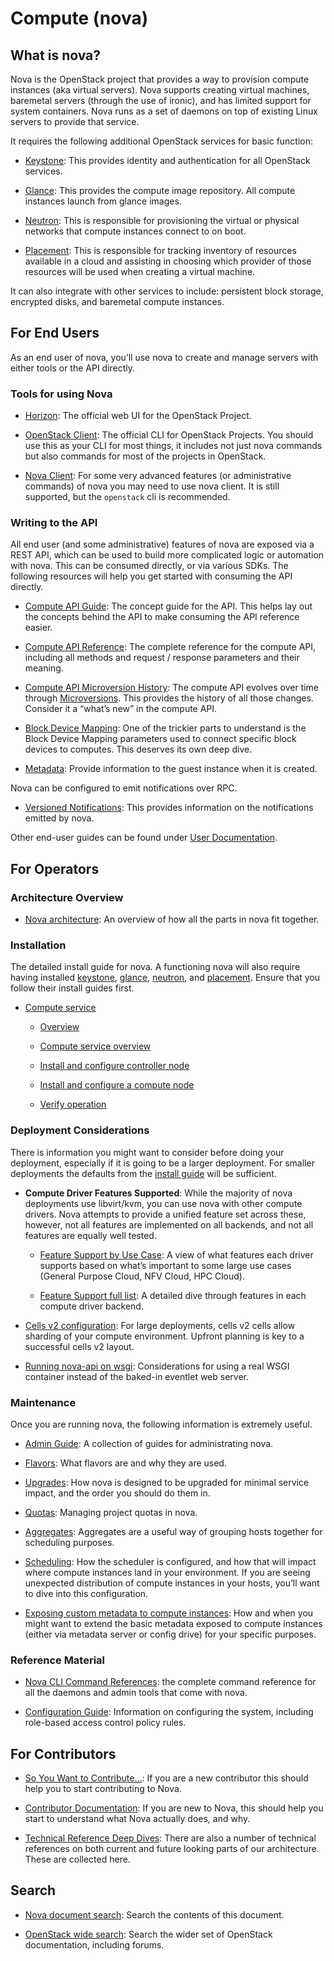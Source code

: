 # Compute (nova)

## What is nova?

Nova is the OpenStack project that provides a way to provision compute instances (aka virtual servers). Nova supports creating virtual machines, baremetal servers (through the use of ironic), and has limited support for system containers. Nova runs as a set of daemons on top of existing Linux servers to provide that service.

It requires the following additional OpenStack services for basic function:

* [Keystone](https://docs.openstack.org/keystone/zed/): This provides identity and authentication for all OpenStack services.

* [Glance](https://docs.openstack.org/glance/zed/): This provides the compute image repository. All compute instances launch from glance images.

* [Neutron](https://docs.openstack.org/neutron/zed/): This is responsible for provisioning the virtual or physical networks that compute instances connect to on boot.

* [Placement](https://docs.openstack.org/placement/zed/): This is responsible for tracking inventory of resources available in a cloud and assisting in choosing which provider of those resources will be used when creating a virtual machine.

It can also integrate with other services to include: persistent block storage, encrypted disks, and baremetal compute instances.

## For End Users

As an end user of nova, you’ll use nova to create and manage servers with either tools or the API directly.

### Tools for using Nova

* [Horizon](https://docs.openstack.org/horizon/zed/user/launch-instances.html): The official web UI for the OpenStack Project.

* [OpenStack Client](https://docs.openstack.org/python-openstackclient/zed/): The official CLI for OpenStack Projects. You should use this as your CLI for most things, it includes not just nova commands but also commands for most of the projects in OpenStack.

* [Nova Client](https://docs.openstack.org/python-novaclient/zed/user/shell.html): For some very advanced features (or administrative commands) of nova you may need to use nova client. It is still supported, but the `openstack` cli is recommended.

### Writing to the API

All end user (and some administrative) features of nova are exposed via a REST API, which can be used to build more complicated logic or automation with nova. This can be consumed directly, or via various SDKs. The following resources will help you get started with consuming the API directly.

* [Compute API Guide](https://docs.openstack.org/api-guide/compute/): The concept guide for the API. This helps lay out the concepts behind the API to make consuming the API reference easier.

* [Compute API Reference](https://docs.openstack.org/api-ref/compute/): The complete reference for the compute API, including all methods and request / response parameters and their meaning.

* [Compute API Microversion History](https://docs.openstack.org/nova/zed/reference/api-microversion-history.html): The compute API evolves over time through [Microversions](https://docs.openstack.org/api-guide/compute/microversions.html). This provides the history of all those changes. Consider it a “what’s new” in the compute API.

* [Block Device Mapping](https://docs.openstack.org/nova/zed/user/block-device-mapping.html): One of the trickier parts to understand is the Block Device Mapping parameters used to connect specific block devices to computes. This deserves its own deep dive.

* [Metadata](https://docs.openstack.org/nova/zed/user/metadata.html): Provide information to the guest instance when it is created.

Nova can be configured to emit notifications over RPC.

* [Versioned Notifications](https://docs.openstack.org/nova/zed/admin/notifications.html): This provides information on the notifications emitted by nova.

Other end-user guides can be found under [User Documentation](https://docs.openstack.org/nova/zed/user/index.html).

## For Operators

### Architecture Overview

* [Nova architecture](https://docs.openstack.org/nova/zed/admin/architecture.html): An overview of how all the parts in nova fit together.

### Installation

The detailed install guide for nova. A functioning nova will also require having installed [keystone](https://docs.openstack.org/keystone/zed/install/), [glance](https://docs.openstack.org/glance/zed/install/), [neutron](https://docs.openstack.org/neutron/zed/install/), and [placement](https://docs.openstack.org/placement/zed/install/). Ensure that you follow their install guides first.

* [Compute service](https://docs.openstack.org/nova/zed/install/index.html)

  * [Overview](https://docs.openstack.org/nova/zed/install/overview.html)

  * [Compute service overview](https://docs.openstack.org/nova/zed/install/get-started-compute.html)

  * [Install and configure controller node](https://docs.openstack.org/nova/zed/install/controller-install.html)

  * [Install and configure a compute node](https://docs.openstack.org/nova/zed/install/compute-install.html)

  * [Verify operation](https://docs.openstack.org/nova/zed/install/verify.html)

### Deployment Considerations

There is information you might want to consider before doing your deployment, especially if it is going to be a larger deployment. For smaller deployments the defaults from the [install guide](https://docs.openstack.org/nova/zed/install/index.html) will be sufficient.

* **Compute Driver Features Supported**: While the majority of nova deployments use libvirt/kvm, you can use nova with other compute drivers. Nova attempts to provide a unified feature set across these, however, not all features are implemented on all backends, and not all features are equally well tested.

  * [Feature Support by Use Case](https://docs.openstack.org/nova/zed/user/feature-classification.html): A view of what features each driver supports based on what’s important to some large use cases (General Purpose Cloud, NFV Cloud, HPC Cloud).

  * [Feature Support full list](https://docs.openstack.org/nova/zed/user/support-matrix.html): A detailed dive through features in each compute driver backend.

* [Cells v2 configuration](https://docs.openstack.org/nova/zed/admin/cells.html): For large deployments, cells v2 cells allow sharding of your compute environment. Upfront planning is key to a successful cells v2 layout.

* [Running nova-api on wsgi](https://docs.openstack.org/nova/zed/user/wsgi.html): Considerations for using a real WSGI container instead of the baked-in eventlet web server.

### Maintenance

Once you are running nova, the following information is extremely useful.

* [Admin Guide](https://docs.openstack.org/nova/zed/admin/index.html): A collection of guides for administrating nova.

* [Flavors](https://docs.openstack.org/nova/zed/user/flavors.html): What flavors are and why they are used.

* [Upgrades](https://docs.openstack.org/nova/zed/admin/upgrades.html): How nova is designed to be upgraded for minimal service impact, and the order you should do them in.

* [Quotas](https://docs.openstack.org/nova/zed/user/quotas.html): Managing project quotas in nova.

* [Aggregates](https://docs.openstack.org/nova/zed/admin/aggregates.html): Aggregates are a useful way of grouping hosts together for scheduling purposes.

* [Scheduling](https://docs.openstack.org/nova/zed/admin/scheduling.html): How the scheduler is configured, and how that will impact where compute instances land in your environment. If you are seeing unexpected distribution of compute instances in your hosts, you’ll want to dive into this configuration.

* [Exposing custom metadata to compute instances](https://docs.openstack.org/nova/zed/admin/vendordata.html): How and when you might want to extend the basic metadata exposed to compute instances (either via metadata server or config drive) for your specific purposes.

### Reference Material

* [Nova CLI Command References](https://docs.openstack.org/nova/zed/cli/index.html): the complete command reference for all the daemons and admin tools that come with nova.

* [Configuration Guide](https://docs.openstack.org/nova/zed/configuration/index.html): Information on configuring the system, including role-based access control policy rules.

## For Contributors

* [So You Want to Contribute…](https://docs.openstack.org/nova/zed/contributor/contributing.html): If you are a new contributor this should help you to start contributing to Nova.

* [Contributor Documentation](https://docs.openstack.org/nova/zed/contributor/index.html): If you are new to Nova, this should help you start to understand what Nova actually does, and why.

* [Technical Reference Deep Dives](https://docs.openstack.org/nova/zed/reference/index.html): There are also a number of technical references on both current and future looking parts of our architecture. These are collected here.

## Search

* [Nova document search](https://docs.openstack.org/nova/zed/search.html): Search the contents of this document.

* [OpenStack wide search](https://docs.openstack.org/): Search the wider set of OpenStack documentation, including forums.